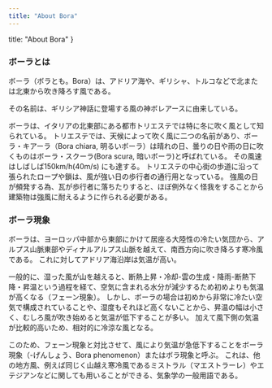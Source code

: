 ```yaml
---
title: "About Bora"
---
```


  title: "About Bora"
}


### ボーラとは

ボーラ（ボラとも。Bora）は、アドリア海や、ギリシャ、トルコなどで北または北東から吹き降ろす風である。

その名前は、ギリシア神話に登場する風の神ボレアースに由来している。

ボーラは、イタリアの北東部にある都市トリエステでは特に冬に吹く風として知られている。 
トリエステでは、天候によって吹く風に二つの名前があり、ボーラ・キアーラ（Bora chiara, 明るいボーラ）は晴れの日、曇りの日や雨の日に吹くものはボーラ・スクーラ(Bora scura, 暗いボーラ)と呼ばれている。 
その風速はしばしば150km/h(40m/s) にも達する。 トリエステの中心街の歩道に沿って張られたロープや鎖は、風が強い日の歩行者の通行用となっている。 
強風の日が頻発する為、瓦が歩行者に落ちたりすると、ほぼ例外なく怪我をすることから建築物は強風に耐えるように作られる必要がある。

### ボーラ現象

ボーラは、ヨーロッパ中部から東部にかけて居座る大陸性の冷たい気団から、アルプス山脈東部やディナルアルプス山脈を越えて、南西方向に吹き降ろす寒冷風である。
これに対してアドリア海沿岸は気温が高い。

一般的に、湿った風が山を越えると、断熱上昇・冷却-雲の生成・降雨-断熱下降・昇温という過程を経て、空気に含まれる水分が減少するため初めよりも気温が高くなる（フェーン現象）。
しかし、ボーラの場合は初めから非常に冷たい空気で構成されていることや、湿度もそれほど高くないことから、昇温の幅は小さく、むしろ風が吹き始めると気温が低下することが多い。
加えて風下側の気温が比較的高いため、相対的に冷涼な風となる。

このため、フェーン現象と対比させて、風により気温が急低下することをボーラ現象（-げんしょう、Bora phenomenon）またはボラ現象と呼ぶ。
これは、他の地方風、例えば同じく山越え寒冷風であるミストラル（マエストラーレ）やエテジアンなどに関しても用いることができる、気象学の一般用語である。
